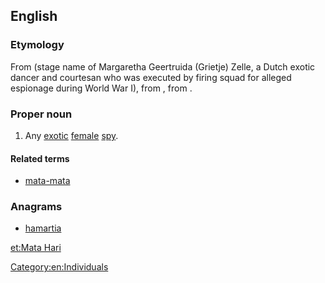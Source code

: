 {{also|matahari}}
==English==
{{wikipedia}}

===Etymology===
From {{etyl|nl|en}} (stage name of Margaretha Geertruida (Grietje) Zelle, a Dutch exotic dancer and courtesan who was executed by firing squad for alleged espionage during World War I), from {{etyl|id|en}} {{m|id|matahari||sun}}, from {{etyl|ms|en}} {{m|ms|matahari||sun}}.

===Proper noun===
{{en-proper noun}}

# Any [[exotic]] [[female]] [[spy]].

====Related terms====
* [[mata-mata]]

===Anagrams===
* [[hamartia#English|hamartia]]

[[Category:en:Individuals]]

[[et:Mata Hari]]